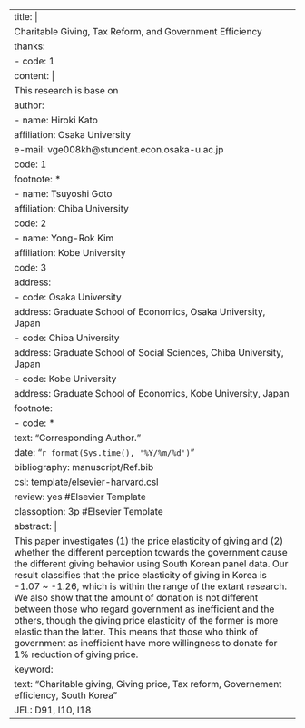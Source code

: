 ---
title: |
  Charitable Giving, Tax Reform, and Government Efficiency
thanks: 
  - code: 1
    content: |
      This research is base on
author: 
  - name: Hiroki Kato
    affiliation: Osaka University
    e-mail: vge008kh\@stundent.econ.osaka-u.ac.jp
    code: 1
    footnote: \*
  - name: Tsuyoshi Goto
    affiliation: Chiba University
    code: 2
  - name: Yong-Rok Kim
    affiliation: Kobe University
    code: 3
address:
  - code: Osaka University
    address: Graduate School of Economics, Osaka University, Japan
  - code: Chiba University
    address: Graduate School of Social Sciences, Chiba University, Japan
  - code: Kobe University
    address: Graduate School of Economics, Kobe University, Japan
footnote:
  - code: \*
    text: "Corresponding Author."
date: "`r format(Sys.time(), '%Y/%m/%d')`"
bibliography: manuscript/Ref.bib
csl: template/elsevier-harvard.csl
review: yes  #Elsevier Template
classoption: 3p  #Elsevier Template
abstract: |
  This paper investigates (1) the price elasticity of giving and (2) whether the different perception towards the government cause the different giving behavior using South Korean panel data. Our result classifies that the price elasticity of giving in Korea is -1.07 ~ -1.26, which is within the range of the extant research. We also show that the amount of donation is not different between those who regard government as inefficient and the others, though the giving price elasticity of the former is more elastic than the latter. This means that those who think of government as inefficient have more willingness to donate for 1\% reduction of giving price. 
keyword:
  text: "Charitable giving, Giving price, Tax reform, Governement efficiency, South Korea"
  JEL: D91, I10, I18
---